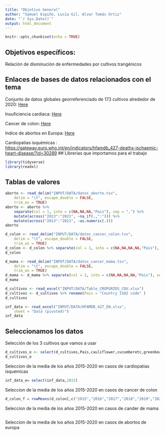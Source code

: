 ```yaml
---
title: "Objetivo General"
author: "Samuel Espiño, Lucía Gil, Alvar Tomás Ortiz"
date: "`r Sys.Date()`"
output: html_document
---
```


```r
knitr::opts_chunk$set(echo = TRUE)
```

## Objetivos específicos: 

 Relación de disminución de enfermedades por cultivos trangénicos

## Enlaces de bases de datos relacionados con el tema

Conjunto de datos globales georreferenciado de 173 cultivos alrededor de 2020: [Here](https://figshare.com/articles/dataset/CROPGRIDS/22491997?file=41952177)

Insuficiencia cardiaca: [Here](https://ec.europa.eu/eurostat/databrowser/view/hlth_ehis_pa2u/default/table?lang=en)

Cancer de colon: [Here](https://ec.europa.eu/eurostat/databrowser/view/hlth_ehis_pa5u/default/table?lang=en)

Indice de abortos en Europa: [Here](https://ec.europa.eu/eurostat/databrowser/view/demo_fabortind/default/table?lang=en) 

Cardiopatias isquémicas : <https://gateway.euro.who.int/en/indicators/hfamdb_427-deaths-ischaemic-heart-disease/?id=30289>
## Librerias que importamos para el trabajo
```r
library(tidyverse)
library(readxl)
```

## Tablas de valores

```r
aborto <- read_delim("INPUT/DATA/datos_aborto.tsv", 
    delim = "\t", escape_double = FALSE, 
    trim_ws = TRUE)
aborto <- aborto %>%
    separate(col = 1, into = c(NA,NA,NA,"Pais"), sep = ",") %>%
    mutate(across("2013":"2021", ~na_if(.,":"))) %>%
    mutate(across("2013":"2021", ~as.numeric(.)))
aborto
```


```r
d_colon <- read_delim("INPUT/DATA/datos_cancer_colon.tsv", 
    delim = "\t", escape_double = FALSE, 
    trim_ws = TRUE)
d_colon <- d_colon %>% separate(col = 1, into = c(NA,NA,NA,NA,"Pais"), sep = ",")
d_colon
```


```r
d_mama <- read_delim("INPUT/DATA/datos_cancer_mama.tsv", 
    delim = "\t", escape_double = FALSE, 
    trim_ws = TRUE)
d_mama <- d_mama %>% separate(col = 1, into = c(NA,NA,NA,NA,"Pais"), sep = ",")
d_mama
```


```r
d_cultivos <- read_excel("INPUT/DATA/Table_CROPGRIDS_COU.xlsx")
d_cultivos <- d_cultivos %>% rename(Pais = "Country ISO2 code" )
d_cultivos
```
```r
inf_data <- read_excel("INPUT/DATA/HFAMDB_427_EN.xlsx", 
    sheet = "Data (pivoted)")
inf_data
```
## Seleccionamos los datos 

Selección de los 3 cultivos que vamos a usar
```r
d_cultivos_e <- select(d_cultivos,Pais,cauliflower,cucumberetc,greenbean)
d_cultivos_e
```
Seleccion de la media de los años 2015-2020 en casos de cardiopatias isquemicas
```r
inf_data_e= select(inf_data,2015)
```

Seleccion de la media de los años 2015-2020 en casos de cancer de colon
```r
d_colon_f = rowMeans(d_colon[,c("2015","2016","2017","2018","2019","2020")])
```
Seleccion de la media de los años 2015-2020 en casos de cander de mama
```r

```

Seleccion de la media de los años 2015-2020 en casos de abortos de europa
```r

```

